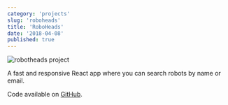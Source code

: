 ```yaml
---
category: 'projects'
slug: 'roboheads'
title: 'RoboHeads'
date: '2018-04-08'
published: true
---
```


![robotheads project](./images/robotHeads.png)

A fast and responsive React app where you can search robots by name or email.

Code available on <a href='https://github.com/eneax/roboheads'>GitHub</a>.
